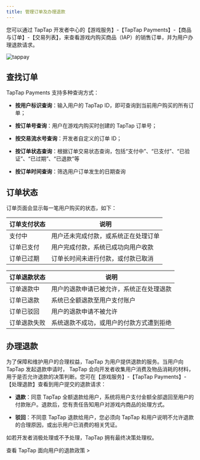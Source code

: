 ```yaml
---
title: 管理订单及办理退款
---
```


<head>
  <meta name="robots" content="noindex" />
</head>

您可以通过 TapTap 开发者中心的【游戏服务】-【TapTap Payments】-【商品与订单】-【交易列表】，来查看游戏内购买商品（IAP）的销售订单，并为用户办理退款请求。

![tappay](https://capacity-files.lcfile.com/79Fd37HcycsNb3QQ6dQfusxilvv21rgG/tappay-orders.png)

## 查找订单
TapTap Payments 支持多种查询方式：

* __按用户标识查询__：输入用户的 TapTap ID，即可查询到当前用户购买的所有订单；

* __按订单号查询__：用户在游戏内购买时创建的 TapTap 订单号；

* __按交易流水号查询__：开发者自定义的订单 ID；

* __按订单状态查询__：根据订单交易状态查询，包括“支付中”、“已支付”、“已验证”、“已过期”、“已退款”等

* __按订单时间查询__：筛选用户订单发生的日期查询

## 订单状态
订单页面会显示每一笔用户购买的状态，如下：

|  订单支付状态  | 说明  |
|  ----  | ----  |
| 支付中  | 用户还未完成付款，或系统正在处理订单 |
| 订单已支付 | 用户完成付款，系统已成功向用户收款 |
| 订单已过期  | 订单长时间未进行付款，或付款已取消 |

| 订单退款状态  | 说明 |
|  ----  | ----  |
| 订单退款中  | 用户的退款申请已被允许，系统正在处理退款 |
| 订单已退款 | 系统已全额退款至用户支付账户 |
| 订单已驳回  | 用户的退款申请不被允许 |
| 订单退款失败  | 系统退款不成功，或用户的付款方式遭到拒绝 |

## 办理退款
为了保障和维护用户的合理权益，TapTap 为用户提供退款的服务。当用户向 TapTap 发起退款申请时， TapTap 会向开发者收集用户消费及物品消耗的材料，用于是否允许退款的决策判断。您可在【游戏服务】-【TapTap Payments】-【处理退款】查看到用户提交的退款请求：

* __退款__：同意 TapTap 全额退款给用户，系统将用户支付金额全部退回至用户的付款账户。退款后，您有责任告知用户对游戏内商品的处理方式。

* __驳回__：不同意 TapTap 退款给用户，您必须向 TapTap 和用户说明不允许退款的合理原因，或出示用户已消费的相关凭证。

如若开发者消极处理或不予处理，TapTap 拥有最终决策处理权。

查看 TapTap 面向用户的退款政策  >